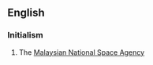 == English ==
=== Initialism ===
{{infl|en|initialism}}
# The [[w:Malaysian National Space Agency|Malaysian National Space Agency]]